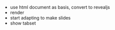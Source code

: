 ::: notes
-   use html document as basis, convert to revealjs
-   render
-   start adapting to make slides
-   show tabset
:::

